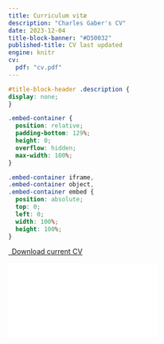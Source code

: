 ---
title: Curriculum vitæ
description: "Charles Gaber's CV"
date: 2023-12-04
title-block-banner: "#D50032"
published-title: CV last updated
engine: knitr 
cv:
  pdf: "cv.pdf"
---
  
```{css, echo=FALSE}
#title-block-header .description {
display: none;
}
```

```{css echo=FALSE}
.embed-container {
  position: relative;
  padding-bottom: 129%;
  height: 0;
  overflow: hidden;
  max-width: 100%;
}

.embed-container iframe,
.embed-container object,
.embed-container embed {
  position: absolute;
  top: 0;
  left: 0;
  width: 100%;
  height: 100%;
}
```

```{=html}
<p class="text-center">
  <a class="btn btn-primary btn-lg cv-download" href="`r rmarkdown::metadata$cv$pdf`" target="_blank">
  <i class="fa-solid fa-file-arrow-down"></i>&ensp;Download current CV
  </a>
</p>
  
<div class="embed-container">
  <iframe src="`r rmarkdown::metadata$cv$pdf`" style="border: 0.5px"></iframe>
</div>
```